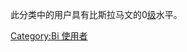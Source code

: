 {{Empty category}}
此分类中的用户具有比斯拉马文的0[[Wikipedia:巴別#開始使用巴別語言模板|级]]水平。

[[Category:Bi_使用者|Category:Bi 使用者]]
